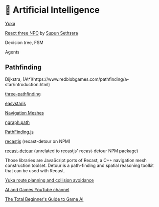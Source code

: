 
# 🤖 Artificial Intelligence

<Todo>

<YouTube id="G5A0-_4dFLg" />

[Yuka](https://github.com/Mugen87/yuka)

[React three NPC](https://github.com/ssethsara/react-three-npc) by [Supun Sethsara](https://twitter.com/Sethsara)

Decision tree, FSM

Agents

</Todo>

## Pathfinding

<Todo>
Dijkstra, [A\*](https://www.redblobgames.com/pathfinding/a-star/introduction.html)

[three-pathfinding](https://github.com/donmccurdy/three-pathfinding)

[easystarjs](https://github.com/prettymuchbryce/easystarjs)

[Navigation Meshes](https://github.com/donmccurdy/three-pathfinding)

[ngraph.path](https://github.com/anvaka/ngraph.path)

[PathFinding.js](https://github.com/qiao/PathFinding.js)

[recastjs](https://github.com/BabylonJS/Extensions/tree/master/recastjs) (recast-detour on NPM)

[recast-detour](https://github.com/crowdedjs/recast-detour) (unrelated to recastjs' recast-detour NPM package)

Those libraries are JavaScript ports of Recast, a C++ navigation mesh construction toolset. Detour is a path-finding and spatial reasoning toolkit that can be used with Recast.

[Yuka route planning and collision avoidance](https://twitter.com/WillMaddicott/status/1593346452574670849)

[AI and Games YouTube channel](https://www.youtube.com/@AIandGames)

[The Total Beginner's Guide to Game AI](https://www.gamedev.net/articles/programming/artificial-intelligence/the-totalbeginners-guide-to-game-ai-r4942/)

</Todo>
